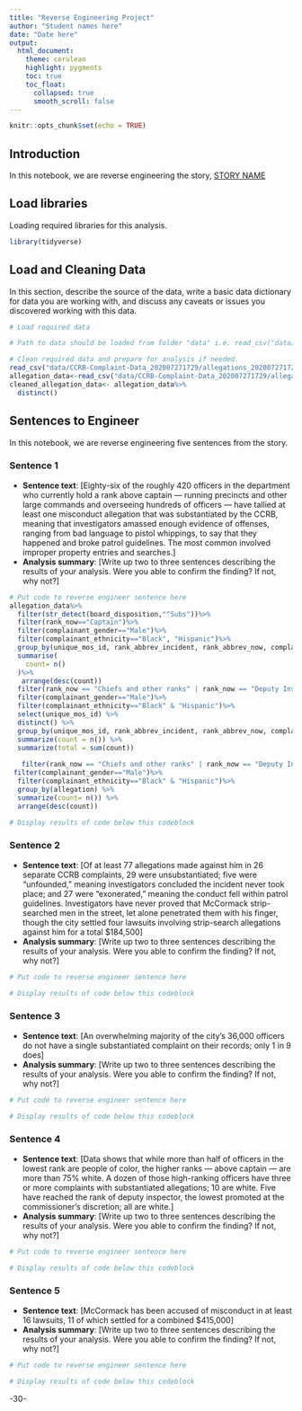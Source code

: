 ```yaml
---
title: "Reverse Engineering Project"
author: "Student names here"
date: "Date here"
output:
  html_document:
    theme: cerulean
    highlight: pygments
    toc: true
    toc_float:
      collapsed: true
      smooth_scroll: false
---
```


```r
knitr::opts_chunk$set(echo = TRUE)
```

## Introduction 

In this notebook, we are reverse engineering the story, [STORY NAME](https://www.propublica.org/article/over-a-dozen-black-and-latino-men-accused-a-cop-of-humiliating-invasive-strip-searches-the-nypd-kept-promoting-him)

## Load libraries

Loading required libraries for this analysis.

```r
library(tidyverse)
```

## Load and Cleaning Data

In this section, describe the source of the data, write a basic data dictionary for data you are working with, and discuss any caveats or issues you discovered working with this data. 

```r
# Load required data

# Path to data should be loaded from folder "data" i.e. read_csv("data/name_of_data.csv")

# Clean required data and prepare for analysis if needed. 
read_csv("data/CCRB-Complaint-Data_202007271729/allegations_202007271729.csv")
allegation_data<-read_csv("data/CCRB-Complaint-Data_202007271729/allegations_202007271729.csv")
cleaned_allegation_data<- allegation_data%>%
  distinct()
```

## Sentences to Engineer
In this notebook, we are reverse engineering five sentences from the story.

### Sentence 1

* **Sentence text**: [Eighty-six of the roughly 420 officers in the department who currently hold a rank above captain — running precincts and other large commands and overseeing hundreds of officers — have tallied at least one misconduct allegation that was substantiated by the CCRB, meaning that investigators amassed enough evidence of offenses, ranging from bad language to pistol whippings, to say that they happened and broke patrol guidelines. The most common involved improper property entries and searches.]
* **Analysis summary**: [Write up two to three sentences describing the results of your analysis.  Were you able to confirm the finding? If not, why not?]

```r
# Put code to reverse engineer sentence here
allegation_data%>%
  filter(str_detect(board_disposition,"^Subs"))%>%
  filter(rank_now=="Captain")%>%
  filter(complainant_gender=="Male")%>%
  filter(complainant_ethnicity=="Black", "Hispanic")%>%
  group_by(unique_mos_id, rank_abbrev_incident, rank_abbrev_now, complainant_ethnicity,complainant_gender)%>%
  summarise(
    count= n()
  )%>%
   arrange(desc(count))
  filter(rank_now == "Chiefs and other ranks" | rank_now == "Deputy Inspector" | rank_now == "Inspector") %>% 
  filter(complainant_gender=="Male")%>%
  filter(complainant_ethnicity=="Black" & "Hispanic")%>%
  select(unique_mos_id) %>% 
  distinct() %>% 
  group_by(unique_mos_id, rank_abbrev_incident, rank_abbrev_now, complainant_ethnicity,complainant_gender) %>% 
  summarize(count = n()) %>% 
  summarize(total = sum(count))
  
   filter(rank_now == "Chiefs and other ranks" | rank_now == "Deputy Inspector" | rank_now == "Inspector" & str_detect(board_disposition, "^Subs")) %>% 
 filter(complainant_gender=="Male")%>%
  filter(complainant_ethnicity=="Black" & "Hispanic")%>%
  group_by(allegation) %>% 
  summarize(count= n()) %>% 
  arrange(desc(count))

# Display results of code below this codeblock

```

### Sentence 2

* **Sentence text**: [Of at least 77 allegations made against him in 26 separate CCRB complaints, 29 were unsubstantiated; five were “unfounded,” meaning investigators concluded the incident never took place; and 27 were “exonerated,” meaning the conduct fell within patrol guidelines. Investigators have never proved that McCormack strip-searched men in the street, let alone penetrated them with his finger, though the city settled four lawsuits involving strip-search allegations against him for a total $184,500]
* **Analysis summary**: [Write up two to three sentences describing the results of your analysis.  Were you able to confirm the finding? If not, why not?]

```r
# Put code to reverse engineer sentence here

# Display results of code below this codeblock

```

### Sentence 3

* **Sentence text**: [An overwhelming majority of the city’s 36,000 officers do not have a single substantiated complaint on their records; only 1 in 9 does]
* **Analysis summary**: [Write up two to three sentences describing the results of your analysis.  Were you able to confirm the finding? If not, why not?]

```r
# Put code to reverse engineer sentence here

# Display results of code below this codeblock

```

### Sentence 4

* **Sentence text**: [Data shows that while more than half of officers in the lowest rank are people of color, the higher ranks — above captain — are more than 75% white. A dozen of those high-ranking officers have three or more complaints with substantiated allegations; 10 are white. Five have reached the rank of deputy inspector, the lowest promoted at the commissioner’s discretion; all are white.]
* **Analysis summary**: [Write up two to three sentences describing the results of your analysis.  Were you able to confirm the finding? If not, why not?]

```r
# Put code to reverse engineer sentence here

# Display results of code below this codeblock

```

### Sentence 5

* **Sentence text**: [McCormack has been accused of misconduct in at least 16 lawsuits, 11 of which settled for a combined $415,000]
* **Analysis summary**: [Write up two to three sentences describing the results of your analysis.  Were you able to confirm the finding? If not, why not?]

```r
# Put code to reverse engineer sentence here

# Display results of code below this codeblock

```

-30-